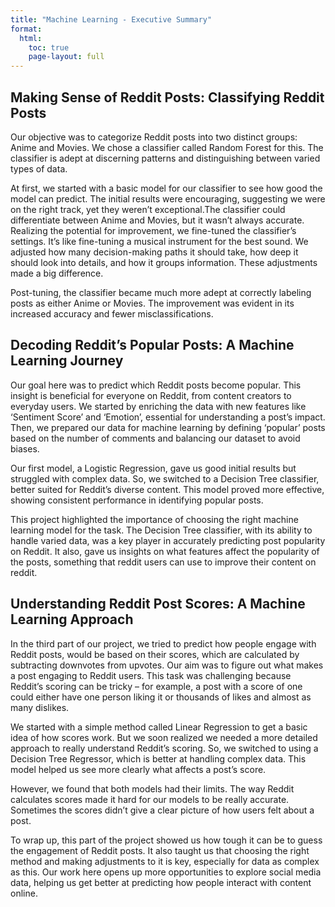 ```yaml
---
title: "Machine Learning - Executive Summary"
format:
  html:
    toc: true
    page-layout: full
---
```


## Making Sense of Reddit Posts: Classifying Reddit Posts

Our objective was to categorize Reddit posts into two distinct groups: Anime and Movies. We chose a classifier called Random Forest for this. The classifier is adept at discerning patterns and distinguishing between varied types of data. 

At first, we started with a basic model  for our classifier to see how good the model can predict. The initial results were encouraging, suggesting we were on the right track, yet they weren’t exceptional.The classifier could differentiate between Anime and Movies, but it wasn’t always accurate. Realizing the potential for improvement, we fine-tuned the classifier's settings. It's like fine-tuning a musical instrument for the best sound. We adjusted how many decision-making paths it should take, how deep it should look into details, and how it groups information. These adjustments made a big difference.

Post-tuning, the classifier became much more adept at correctly labeling posts as either Anime or Movies. The improvement was evident in its increased accuracy and fewer misclassifications.

## Decoding Reddit's Popular Posts: A Machine Learning Journey

Our goal here was to predict which Reddit posts become popular. This insight is beneficial for everyone on Reddit, from content creators to everyday users. We started by enriching the data with new features like 'Sentiment Score' and 'Emotion', essential for understanding a post's impact. Then, we prepared our data for machine learning by defining 'popular' posts based on the number of comments and balancing our dataset to avoid biases.

Our first model, a Logistic Regression, gave us good initial results but struggled with complex data. So, we switched to a Decision Tree classifier, better suited for Reddit's diverse content. This model proved more effective, showing consistent performance in identifying popular posts.

This project highlighted the importance of choosing the right machine learning model for the task. The Decision Tree classifier, with its ability to handle varied data, was a key player in accurately predicting post popularity on Reddit. It also, gave us insights on what features affect the popularity of the posts, something that reddit users can use to improve their content on reddit.

## Understanding Reddit Post Scores: A Machine Learning Approach

In the third part of our project, we tried to predict how people engage with Reddit posts, would be based on their scores, which are calculated by subtracting downvotes from upvotes. Our aim was to figure out what makes a post engaging to Reddit users. This task was challenging because Reddit's scoring can be tricky – for example, a post with a score of one could either have one person liking it or thousands of likes and almost as many dislikes.

We started with a simple method called Linear Regression to get a basic idea of how scores work. But we soon realized we needed a more detailed approach to really understand Reddit's scoring. So, we switched to using a Decision Tree Regressor, which is better at handling complex data. This model helped us see more clearly what affects a post's score.

However, we found that both models had their limits. The way Reddit calculates scores made it hard for our models to be really accurate. Sometimes the scores didn't give a clear picture of how users felt about a post.

To wrap up, this part of the project showed us how tough it can be to guess the engagement of Reddit posts. It also taught us that choosing the right method and making adjustments to it is key, especially for data as complex as this. Our work here opens up more opportunities to explore social media data, helping us get better at predicting how people interact with content online.

